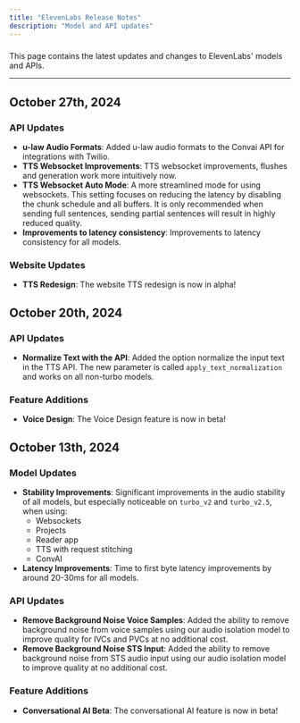 ```yaml
---
title: "ElevenLabs Release Notes"
description: "Model and API updates"
---
```

###
This page contains the latest updates and changes to ElevenLabs' models and APIs.

---

## October 27th, 2024

### API Updates
- **u-law Audio Formats**: Added u-law audio formats to the Convai API for integrations with Twilio.
- **TTS Websocket Improvements**: TTS websocket improvements, flushes and generation work more intuitively now.
- **TTS Websocket Auto Mode**: A more streamlined mode for using websockets. This setting focuses on reducing the latency by disabling the chunk schedule and all buffers. It is only recommended when sending full sentences, sending partial sentences will result in highly reduced quality.
- **Improvements to latency consistency**: Improvements to latency consistency for all models.  

### Website Updates
- **TTS Redesign**: The website TTS redesign is now in alpha!

## October 20th, 2024

### API Updates
- **Normalize Text with the API**: Added the option normalize the input text in the TTS API. The new parameter is called `apply_text_normalization` and works on all non-turbo models.

### Feature Additions
- **Voice Design**: The Voice Design feature is now in beta!

## October 13th, 2024

### Model Updates

- **Stability Improvements**: Significant improvements in the audio stability of all models, but especially noticeable on `turbo_v2` and `turbo_v2.5`, when using:
  * Websockets
  * Projects
  * Reader app
  * TTS with request stitching
  * ConvAI
- **Latency Improvements**: Time to first byte latency improvements by around 20-30ms for all models.

### API Updates
- **Remove Background Noise Voice Samples**: Added the ability to remove background noise from voice samples using our audio isolation model to improve quality for IVCs and PVCs at no additional cost.
- **Remove Background Noise STS Input**: Added the ability to remove background noise from STS audio input using our audio isolation model to improve quality at no additional cost.

### Feature Additions
- **Conversational AI Beta**: The conversational AI feature is now in beta!
